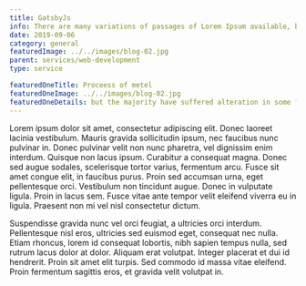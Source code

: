 ```yaml
---
title: GatsbyJs
info: There are many variations of passages of Lorem Ipsum available, but the majority have suffered alteration.
date: 2019-09-06
category: general
featuredImage: ../../images/blog-02.jpg
parent: services/web-development
type: service

featuredOneTitle: Proceess of metel
featuredOneImage: ../../images/blog-02.jpg
featuredOneDetails: but the majority have suffered alteration in some form, by injected humour, or randomised words which don't look even slightly believable. If you are going to use a passage of Lorem Ipsum. You need to be sure there isn't anything embarrassing
---
```


Lorem ipsum dolor sit amet, consectetur adipiscing elit. Donec laoreet lacinia vestibulum. Mauris gravida sollicitudin ipsum, nec faucibus nunc pulvinar in. Donec pulvinar velit non nunc pharetra, vel dignissim enim interdum. Quisque non lacus ipsum. Curabitur a consequat magna. Donec sed augue sodales, scelerisque tortor varius, fermentum arcu. Fusce sit amet congue elit, in faucibus purus. Proin sed accumsan urna, eget pellentesque orci. Vestibulum non tincidunt augue. Donec in vulputate ligula. Proin in lacus sem. Fusce vitae ante tempor velit eleifend viverra eu in ligula. Praesent non mi vel nisl consectetur dictum.

Suspendisse gravida nunc vel orci feugiat, a ultricies orci interdum. Pellentesque nisl eros, ultricies sed euismod eget, consequat nec nulla. Etiam rhoncus, lorem id consequat lobortis, nibh sapien tempus nulla, sed rutrum lacus dolor at dolor. Aliquam erat volutpat. Integer placerat et dui id hendrerit. Proin sit amet elit turpis. Sed commodo id massa vitae eleifend. Proin fermentum sagittis eros, et gravida velit volutpat in.
